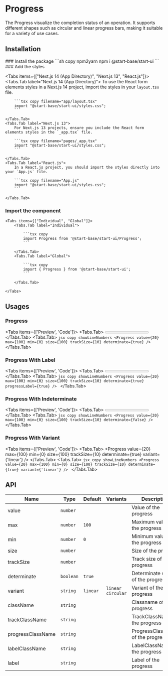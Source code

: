 
# Progress

The Progress visualize the completion status of an operation. It supports different shapes such as circular and linear progress bars, making it suitable for a variety of use cases.

## Installation

<Steps>
### Install the package
```sh copy npm2yarn
npm i @start-base/start-ui
```
### Add the styles

<Tabs items={["Next.js 14 (App Directory)", "Next.js 13", "React.js"]}>
    <Tabs.Tab label="Next.js 14 (App Directory)">
        To use the React form elements styles in a Next.js 14 project, import the styles in your `layout.tsx` file.

        ```tsx copy filename="app/layout.tsx"
        import "@start-base/start-ui/styles.css";
        ```

    </Tabs.Tab>
    <Tabs.Tab label="Next.js 13">
        For Next.js 13 projects, ensure you include the React form elements styles in the `_app.tsx` file.

        ```tsx copy filename="pages/_app.tsx"
        import "@start-base/start-ui/styles.css";
        ```

    </Tabs.Tab>
    <Tabs.Tab label="React.js">
        In a React.js project, you should import the styles directly into your `App.js` file.

        ```tsx copy filename="App.js"
        import "@start-base/start-ui/styles.css";
        ```

    </Tabs.Tab>

</Tabs>

### Import the component

    <Tabs items={["Individual", "Global"]}>
        <Tabs.Tab label="Individual">

            ```tsx copy
            import Progress from '@start-base/start-ui/Progress';
            ```

        </Tabs.Tab>
        <Tabs.Tab label="Global">

            ```tsx copy
            import { Progress } from '@start-base/start-ui';
            ```

        </Tabs.Tab>

    </Tabs>

</Steps>

## Usages

### Progress

<Tabs items={['Preview', 'Code']}>
  <Tabs.Tab>
    <Preview>
      <Progress
        value={20}
        max={100}
        min={0}
        size={100}
        trackSize={10}
        determinate={true}
      />
    </Preview>
  </Tabs.Tab>
  <Tabs.Tab>
    ```jsx copy showLineNumbers
    <Progress
      value={20}
      max={100}
      min={0}
      size={100}
      trackSize={10}
      determinate={true}
    />
    ```
  </Tabs.Tab>
</Tabs>
### Progress With Label

<Tabs items={['Preview', 'Code']}>
  <Tabs.Tab>
    <Preview>
      <Progress
        value={20}
        max={100}
        min={0}
        size={100}
        trackSize={10}
        determinate={true}
        progressLabel={true}
      />
    </Preview>
  </Tabs.Tab>
  <Tabs.Tab>
    ```jsx copy showLineNumbers
    <Progress
      value={20}
      max={100}
      min={0}
      size={100}
      trackSize={10}
      determinate={true}
      progressLabel={true}
    />
    ```
  </Tabs.Tab>
</Tabs>

### Progress With Indeterminate

<Tabs items={['Preview', 'Code']}>
  <Tabs.Tab>
    <Preview>
      <Progress
        value={20}
        max={100}
        min={0}
        size={100}
        trackSize={10}
        determinate={false}
      />
    </Preview>
  </Tabs.Tab>
  <Tabs.Tab>
    ```jsx copy showLineNumbers
    <Progress
      value={20}
      max={100}
      min={0}
      size={100}
      trackSize={10}
      determinate={false}
    />
    ```
  </Tabs.Tab>
</Tabs>

### Progress With Variant

<Tabs items={['Preview', 'Code']}>
  <Tabs.Tab>
    <Preview>
      <Progress
        value={20}
        max={100}
        min={0}
        size={100}
        trackSize={10}
        determinate={true}
        variant={'linear'}
      />
    </Preview>
  </Tabs.Tab>
  <Tabs.Tab>
    ```jsx copy showLineNumbers
    <Progress
      value={20}
      max={100}
      min={0}
      size={100}
      trackSize={10}
      determinate={true}
      variant={'linear'}
    />
    ```
  </Tabs.Tab>
</Tabs>

## API

| Name              | Type      | Default  | Variants            | Description                       |
| ----------------- | --------- | -------- | ------------------- | --------------------------------- |
| value             | `number`  |          |                     | Value of the progress             |
| max               | `number`  | `100`    |                     | Maximum value of the progress     |
| min               | `number`  | `0`      |                     | Minimum value of the progress     |
| size              | `number`  |          |                     | Size of the progress              |
| trackSize         | `number`  |          |                     | Track size of the progress        |
| determinate       | `boolean` | `true`   |                     | Determinate state of the progress |
| variant           | `string`  | `linear` | `linear` `circular` | Variant of the progress           |
| className         | `string`  |          |                     | Classname of the progress         |
| trackClassName    | `string`  |          |                     | TrackClassName of the progress    |
| progressClassName | `string`  |          |                     | ProgressClassName of the progress |
| labelClassName    | `string`  |          |                     | LabelClassName of the progress    |
| label             | `string`  |          |                     | Label of the progress             |
